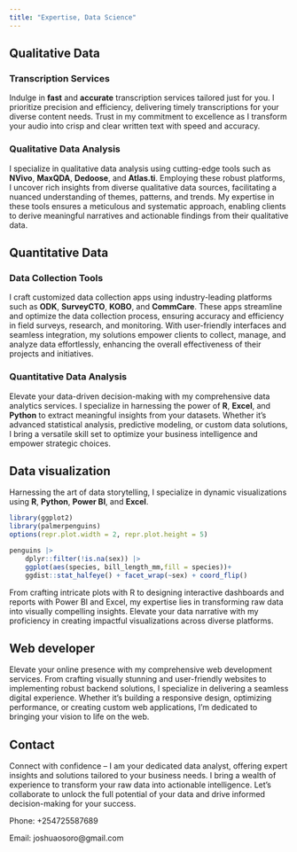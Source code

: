 ```yaml
---
title: "Expertise, Data Science"
---
```


## Qualitative Data

### Transcription Services

Indulge in **fast** and **accurate** transcription services tailored just for you. I prioritize precision and efficiency, delivering timely transcriptions for your diverse content needs. Trust in my commitment to excellence as I transform your audio into crisp and clear written text with speed and accuracy.

### Qualitative Data Analysis

I specialize in qualitative data analysis using cutting-edge tools such as **NVivo**, **MaxQDA**, **Dedoose**, and **Atlas.ti**. Employing these robust platforms, I uncover rich insights from diverse qualitative data sources, facilitating a nuanced understanding of themes, patterns, and trends. My expertise in these tools ensures a meticulous and systematic approach, enabling clients to derive meaningful narratives and actionable findings from their qualitative data.

## Quantitative Data 

### Data Collection Tools

I craft customized data collection apps using industry-leading platforms such as **ODK**, **SurveyCTO**, **KOBO**, and **CommCare**. These apps streamline and optimize the data collection process, ensuring accuracy and efficiency in field surveys, research, and monitoring. With user-friendly interfaces and seamless integration, my solutions empower clients to collect, manage, and analyze data effortlessly, enhancing the overall effectiveness of their projects and initiatives.

### Quantitative Data Analysis

Elevate your data-driven decision-making with my comprehensive data analytics services. I specialize in harnessing the power of **R**, **Excel**, and **Python** to extract meaningful insights from your datasets. Whether it's advanced statistical analysis, predictive modeling, or custom data solutions, I bring a versatile skill set to optimize your business intelligence and empower strategic choices.

## Data visualization

Harnessing the art of data storytelling, I specialize in dynamic visualizations using **R**, **Python**, **Power BI**, and **Excel**. 

```r
library(ggplot2)
library(palmerpenguins)
options(repr.plot.width = 2, repr.plot.height = 5)

penguins |> 
    dplyr::filter(!is.na(sex)) |>
    ggplot(aes(species, bill_length_mm,fill = species))+ 
    ggdist::stat_halfeye() + facet_wrap(~sex) + coord_flip()
```
From crafting intricate plots with R to designing interactive dashboards and reports with Power BI and Excel, my expertise lies in transforming raw data into visually compelling insights. Elevate your data narrative with my proficiency in creating impactful visualizations across diverse platforms.

## Web developer

Elevate your online presence with my comprehensive web development services. From crafting visually stunning and user-friendly websites to implementing robust backend solutions, I specialize in delivering a seamless digital experience. Whether it's building a responsive design, optimizing performance, or creating custom web applications, I'm dedicated to bringing your vision to life on the web.

## Contact

Connect with confidence – I am your dedicated data analyst, offering expert insights and solutions tailored to your business needs. I bring a wealth of experience to transform your raw data into actionable intelligence. Let's collaborate to unlock the full potential of your data and drive informed decision-making for your success. 

Phone: +254725587689

Email: joshuaosoro@gmail.com